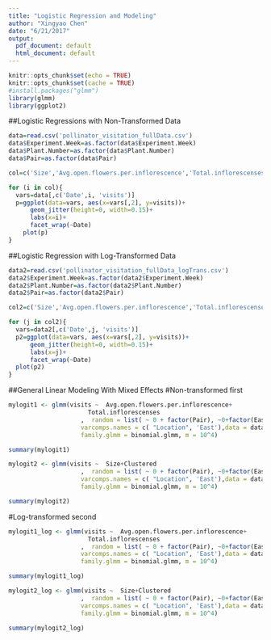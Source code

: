 ```yaml
---
title: "Logistic Regression and Modeling"
author: "Xingyao Chen"
date: "6/21/2017"
output:
  pdf_document: default
  html_document: default
---
```


```r
knitr::opts_chunk$set(echo = TRUE)
knitr::opts_chunk$set(cache = TRUE)
#install.packages("glmm")
library(glmm)
library(ggplot2)
```

##Logistic Regressions with Non-Transformed Data
```r
data=read.csv('pollinator_visitation_fullData.csv')
data$Experiment.Week=as.factor(data$Experiment.Week)
data$Plant.Number=as.factor(data$Plant.Number)
data$Pair=as.factor(data$Pair)

col=c('Size','Avg.open.flowers.per.inflorescence','Total.inflorescenses','Total.Flowers','Honeybees' ,'Volume','Sugar_conc','Sugar_content', 'Temperature','Solar', 'Clustered')

for (i in col){
  vars=data[,c('Date',i, 'visits')]
  p=ggplot(data=vars, aes(x=vars[,2], y=visits))+
      geom_jitter(height=0, width=0.15)+
      labs(x=i)+
      facet_wrap(~Date)
    plot(p)
}

```



##Logistic Regression with Log-Transformed Data
```r
data2=read.csv('pollinator_visitation_fullData_logTrans.csv')
data2$Experiment.Week=as.factor(data2$Experiment.Week)
data2$Plant.Number=as.factor(data2$Plant.Number)
data2$Pair=as.factor(data2$Pair)

col2=c('Size','Avg.open.flowers.per.inflorescence','Total.inflorescenses','Total.Flowers','Honeybees' ,'Volume','Sugar_conc','Sugar_content', 'Temperature','Solar', 'Clustered')

for (j in col2){
  vars=data2[,c('Date',j, 'visits')]
  p2=ggplot(data=vars, aes(x=vars[,2], y=visits))+
      geom_jitter(height=0, width=0.15)+
      labs(x=j)+
      facet_wrap(~Date)
  plot(p2)
}
```

##General Linear Modeling With Mixed Effects
#Non-transformed first
```r
mylogit1 <- glmm(visits ~  Avg.open.flowers.per.inflorescence+
                      Total.inflorescenses
                    ,  random = list( ~ 0 + factor(Pair), ~0+factor(East)), 
                    varcomps.names = c( "Location", 'East'),data = data, 
                    family.glmm = binomial.glmm, m = 10^4)

summary(mylogit1)

mylogit2 <- glmm(visits ~  Size+Clustered
                    ,  random = list( ~ 0 + factor(Pair), ~0+factor(East)), 
                    varcomps.names = c( "Location", 'East'),data = data, 
                    family.glmm = binomial.glmm, m = 10^4)

summary(mylogit2)
```



#Log-transformed second
```r
mylogit1_log <- glmm(visits ~  Avg.open.flowers.per.inflorescence+
                      Total.inflorescenses
                    ,  random = list( ~ 0 + factor(Pair), ~0+factor(East)), 
                    varcomps.names = c( "Location", 'East'),data = data2, 
                    family.glmm = binomial.glmm, m = 10^4)

summary(mylogit1_log)

mylogit2_log <- glmm(visits ~  Size+Clustered
                    ,  random = list( ~ 0 + factor(Pair), ~0+factor(East)), 
                    varcomps.names = c( "Location", 'East'),data = data2, 
                    family.glmm = binomial.glmm, m = 10^4)

summary(mylogit2_log)
```